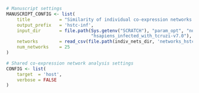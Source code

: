 ```r
# Manuscript settings
MANUSCRIPT_CONFIG <- list(
    title           = "Similarity of individual co-expression networks: HsTc",
    output_prefix   = 'hstc-inf',
    input_dir       = file.path(Sys.getenv("SCRATCH"), "param_opt", "normal", 
                                "hsapiens_infected_with_tcruzi-v7.0"),
    networks        = read_csv(file.path(indiv_nets_dir, 'networks_hstc.csv')),
    num_networks    = 25
)

# Shared co-expression network analysis settings
CONFIG <- list(
    target  = 'host',
    verbose = FALSE               
)
```
